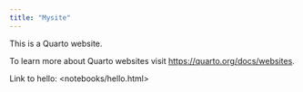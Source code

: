 ```yaml
---
title: "Mysite"
---
```


This is a Quarto website.

To learn more about Quarto websites visit <https://quarto.org/docs/websites>.

Link to hello: <notebooks/hello.html>